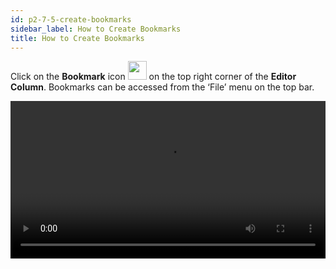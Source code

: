 ```yaml
---
id: p2-7-5-create-bookmarks
sidebar_label: How to Create Bookmarks
title: How to Create Bookmarks
---
```


Click on the **Bookmark** icon <img src="/autographaAssetsV2/how-to/bookmark.png" width="30px" alt=""/> on the top right corner of the **Editor Column**. 
Bookmarks can be accessed from the ‘File’ menu on the top bar.

<video controls src="/AutographaV2-1-0/bookmark-menu-edit.mov" width="100%" type="video/mov"/>
